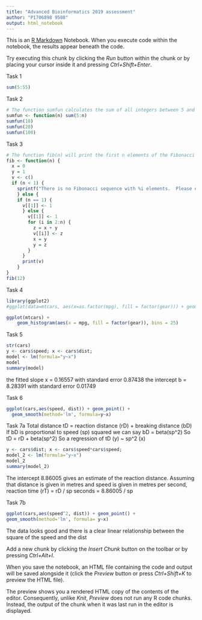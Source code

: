 ---
title: "Advanced Bioinformatics 2019 assessment"
author: "P1706898 9508"
output: html_notebook
---

This is an [R Markdown](http://rmarkdown.rstudio.com) Notebook. When you execute code within the notebook, the results appear beneath the code. 

Try executing this chunk by clicking the *Run* button within the chunk or by placing your cursor inside it and pressing *Ctrl+Shift+Enter*. 


Task 1
```{r}
sum(5:55)
```


Task 2
```{r}
# The function sumfun calculates the sum of all integers between 5 and n
sumfun <- function(n) sum(5:n)
sumfun(10)
sumfun(20)
sumfun(100)
```


Task 3
```{r}
# The function fib(n) will print the first n elements of the Fibonacci sequence
fib <- function(n) {
  x = 0
  y = 1
  v <- c()
  if (n < 1) {
    sprintf("There is no Fibonacci sequence with %i elements.  Please enter a positive integer.", n)
    } else {
    if (n == 1) {
      v[[1]] <- 1
      } else {
        v[[1]] <- 1
        for (i in 2:n) {
          z = x + y
          v[[i]] <- z
          x = y
          y = z
        }
      }
      print(v)
    }
}
fib(12)
```


Task 4
```{r}
library(ggplot2)
#ggplot(data=mtcars, aes(x=as.factor(mpg), fill = factor(gear))) + geom_bar()

ggplot(mtcars) +
    geom_histogram(aes(x = mpg, fill = factor(gear)), bins = 25)
```


Task 5
```{r}
str(cars)
y <- cars$speed; x <- cars$dist;
model <- lm(formula="y~x")
model
summary(model)
```
the fitted slope x = 0.16557 with standard error 0.87438
the intercept b = 8.28391 with standard error 0.01749


Task 6
```{r}
ggplot(cars,aes(speed, dist)) + geom_point() + 
  geom_smooth(method='lm', formula=y~x)
```


Task 7a
Total distance tD = reaction distance (rD) + breaking distance (bD)
If bD is proportional to speed (sp) squared we can say bD = beta(sp^2)
So tD = rD + beta(sp^2)
So a regression of tD (y) ~ sp^2 (x)

```{r}
y <- cars$dist; x <- cars$speed*cars$speed;
model_2 <- lm(formula="y~x")
model_2
summary(model_2)
```
The intercept 8.86005 gives an estimate of the reaction distance.
Assuming that distance is given in metres and speed is given in metres per second, 
  reaction time (rT)  = rD / sp seconds
                      = 8.86005 / sp

Task 7b
```{r}
ggplot(cars,aes(speed^2, dist)) + geom_point() +
geom_smooth(method='lm', formula= y~x)
```

The data looks good and there is a clear linear relationship between the square of the speed and the dist

Add a new chunk by clicking the *Insert Chunk* button on the toolbar or by pressing *Ctrl+Alt+I*.

When you save the notebook, an HTML file containing the code and output will be saved alongside it (click the *Preview* button or press *Ctrl+Shift+K* to preview the HTML file).

The preview shows you a rendered HTML copy of the contents of the editor. Consequently, unlike *Knit*, *Preview* does not run any R code chunks. Instead, the output of the chunk when it was last run in the editor is displayed.